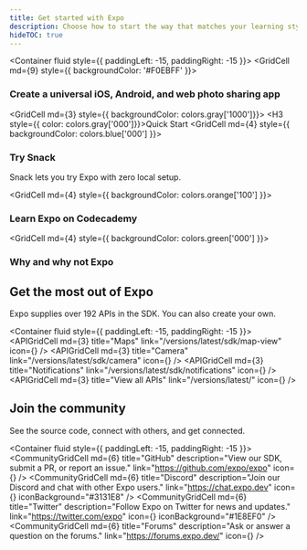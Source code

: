 ```yaml
---
title: Get started with Expo
description: Choose how to start the way that matches your learning style.
hideTOC: true
---
```




<!-- https://github.com/sealninja/react-grid-system/issues/175 -->
<Container fluid style={{ paddingLeft: -15, paddingRight: -15 }}>
  <Row>
    <GridCell md={9} style={{ backgroundColor: '#F0EBFF' }}>
      <H3>Create a universal iOS, Android, and web photo sharing app</H3>
    </GridCell>
    <GridCell md={3} style={{ backgroundColor: colors.gray['1000']}}>
      <H3 style={{ color: colors.gray['000']}}>Quick Start</H3>
    </GridCell>
  </Row>
  <Row>
    <GridCell md={4} style={{ backgroundColor: colors.blue['000'] }}>
      <H3>Try Snack</H3>
      <P>Snack lets you try Expo with zero local setup.</P>
    </GridCell>
    <GridCell md={4} style={{ backgroundColor: colors.orange['100'] }}>
      <H3>Learn Expo on Codecademy</H3>
    </GridCell>
    <GridCell md={4} style={{ backgroundColor: colors.green['000'] }}>
      <H3>Why and why not Expo</H3>
    </GridCell>
  </Row>
</Container>

## Get the most out of Expo

Expo supplies over 192 APIs in the SDK. You can also create your own.

<Container fluid style={{ paddingLeft: -15, paddingRight: -15 }}>
  <Row>
    <APIGridCell md={3} title="Maps" link="/versions/latest/sdk/map-view" icon={<SDKIcon size={58} />} />
    <APIGridCell md={3} title="Camera" link="/versions/latest/sdk/camera" icon={<SDKIcon size={58} />} />
    <APIGridCell md={3} title="Notifications" link="/versions/latest/sdk/notifications" icon={<SDKIcon size={58} />} />
    <APIGridCell md={3} title="View all APIs" link="/versions/latest/" icon={<SDKIcon size={58} />} />
  </Row>
</Container>

## Join the community

See the source code, connect with others, and get connected.

<Container fluid style={{ paddingLeft: -15, paddingRight: -15 }}>
  <Row>
    <CommunityGridCell
      md={6}
      title="GitHub"
      description="View our SDK, submit a PR, or report an issue."
      link="https://github.com/expo/expo"
      icon={<SDKIcon size={20} />}
    />
    <CommunityGridCell
      md={6}
      title="Discord"
      description="Join our Discord and chat with other Expo users."
      link="https://chat.expo.dev"
      icon={<SDKIcon size={20} />}
      iconBackground="#3131E8"
    />
  </Row>
  <Row>
    <CommunityGridCell
      md={6}
      title="Twitter"
      description="Follow Expo on Twitter for news and updates."
      link="https://twitter.com/expo"
      icon={<SDKIcon size={20} />}
      iconBackground="#1E8EF0"
    />
    <CommunityGridCell
      md={6}
      title="Forums"
      description="Ask or answer a question on the forums."
      link="https://forums.expo.dev/"
      icon={<SDKIcon size={20} />}
    />
  </Row>
</Container>
